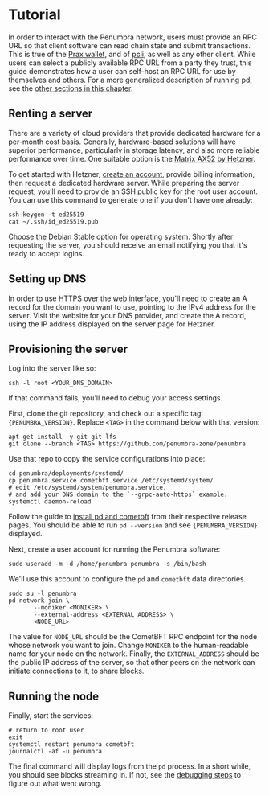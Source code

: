 
# Tutorial

In order to interact with the Penumbra network, users must provide an RPC URL
so that client software can read chain state and submit transactions.
This is true of the [Prax wallet], and of [pcli], as well as any other client.
While users can select a publicly available RPC URL from a party they trust,
this guide demonstrates how a user can self-host an RPC URL for use by themselves and others.
For a more generalized description of running pd, see the [other sections in this chapter](../pd.md).

## Renting a server

There are a variety of cloud providers that provide dedicated hardware for a per-month cost basis.
Generally, hardware-based solutions will have superior performance, particularly in storage latency,
and also more reliable performance over time. One suitable option is the
[Matrix AX52 by Hetzner](https://www.hetzner.com/dedicated-rootserver/ax52/).

To get started with Hetzner, [create an account](https://accounts.hetzner.com/signUp), provide billing information,
then request a dedicated hardware server. While preparing the server request,
you'll need to provide an SSH public key for the root user account. You can use this command to generate one
if you don't have one already:

```shell
ssh-keygen -t ed25519
cat ~/.ssh/id_ed25519.pub
```

Choose the Debian Stable option for operating system.
Shortly after requesting the server, you should receive an email notifying you that it's ready to accept logins.

## Setting up DNS

In order to use HTTPS over the web interface, you'll need to create an A record for the domain you want to use,
pointing to the IPv4 address for the server. Visit the website for your DNS provider, and create the A record,
using the IP address displayed on the server page for Hetzner.

## Provisioning the server

Log into the server like so:

```shell
ssh -l root <YOUR_DNS_DOMAIN>
```

If that command fails, you'll need to debug your access settings.

First, clone the git repository, and check out a specific tag: <code>{PENUMBRA_VERSION}</code>.
Replace `<TAG>` in the command below with that version:

```shell
apt-get install -y git git-lfs
git clone --branch <TAG> https://github.com/penumbra-zone/penumbra
```

Use that repo to copy the service configurations into place:

```shell
cd penumbra/deployments/systemd/
cp penumbra.service cometbft.service /etc/systemd/system/
# edit /etc/systemd/system/penumbra.service,
# and add your DNS domain to the `--grpc-auto-https` example.
systemctl daemon-reload
```

Follow the guide to [install pd and cometbft](./install.mdx) from their respective
release pages. You should be able to run `pd --version` and see <code>{PENUMBRA_VERSION}</code>
displayed. 

Next, create a user account for running the Penumbra software:

```shell
sudo useradd -m -d /home/penumbra penumbra -s /bin/bash
```

We'll use this account to configure the `pd` and `cometbft` data directories.

```shell
sudo su -l penumbra
pd network join \
       --moniker <MONIKER> \
       --external-address <EXTERNAL_ADDRESS> \
       <NODE_URL>
```

The value for `NODE_URL` should be the CometBFT RPC endpoint for the node whose network
you want to join. Change `MONIKER` to the human-readable name for your node on the network.
Finally, the `EXTERNAL_ADDRESS` should be the public IP address of the server, so that
other peers on the network can initiate connections to it, to share blocks.

## Running the node
Finally, start the services:

```shell
# return to root user
exit
systemctl restart penumbra cometbft
journalctl -af -u penumbra
```

The final command will display logs from the `pd` process. In a short while, you should see
blocks streaming in. If not, see the [debugging steps](./debugging.md)
to figure out what went wrong.

[pcli]: ../../pcli.md
[Prax wallet]: https://chromewebstore.google.com/detail/prax-wallet/lkpmkhpnhknhmibgnmmhdhgdilepfghe
